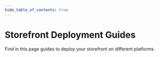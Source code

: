 ```yaml
---
hide_table_of_contents: true
---
```



# Storefront Deployment Guides

Find in this page guides to deploy your storefront on different platforms.

<DocCardList items={useCurrentSidebarCategory().items}/>